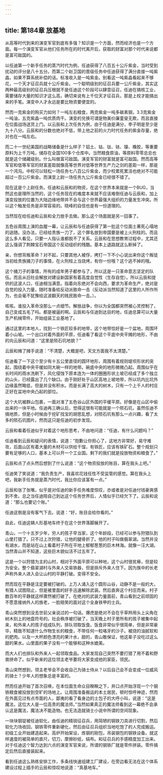 ```yaml
---
---
---
```

title: 第184章 放基地
---



从高等时代到来的演变军官到底有多强？知识是一个方面，然而经济也是一个方面。每一个演变军官从他们任务所在的时代离开后，获取的财富对那个时代来说都是富可敌国的。

以任迪第一个新手任务的蒸汽时代为例，任迪获得了八百五十公斤紫金，当时受到扰动的评分是八十五分。而第二个赵卫国的晋级任务中任迪获得了满分直接一吨紫晶，如果不算系统补偿的话。标准收入是一吨紫金。别看这一吨紫晶看起来不够花，一个天才征召兵就十公斤紫金。一个聪明级别的征召兵要一公斤紫金，其实这两种最高级别的征召兵压根就不是任迪这个阶段可以肆意征召，任迪在搞核工业，需要储存大量的知识才这么高，确切来说有上千位天才征召兵，那是上校才能搞出来的手笔。演变中人才永远是要比物资要便宜的。

然而一克紫金的购买力如何？一吨左右粮食，两克紫金一吨多碳素钢，3.3克紫金一吨油，五克紫晶一吨优质肉干。演变的兑换可谓是物美价廉童叟无欺，而且直接在位面战场送货上门。以云辰和上次任务为例，由于任迪是满分，李子明是至少是九十八分。云辰和的分数也绝对不低，带上他之前的火力时代任务的紫金存量，绝对也在一吨左右。

而二十一世纪美国的战略储备是什么样子？铝土、钴、钛、铱、镍、橡胶，等重要原料为上千万吨，储存在全国100多个仓库中。当然粮食原油，等原料零零总总也就是这个储藏级别。什么叫做富可敌国。演变军官的财富就是富可敌国。然而高等军官和低等军官的财富差距就像高等世界对低等世界生产力之剑的差距一样，那是一个鸿沟。中校可以轻松一场任务七八百公斤紫金，而少校累死累活也绝对不可能超过一百公斤紫金。而演变上尉一场任务九公斤紫金已经很不错了。

现在这是个上尉任务。任迪和云辰和的物资，在这个世界本来就是一个BUG，当然这也是理所当然的，这个任务现在的难度本来就不应该难倒任迪与云辰和，加上演变投放的位置为大陆边缘地带并不会与这个世界最强大组织的力量发生冲突。所以这个触发任务是非常容易的。晓峰的自信也是有一份道理的。

当然现在给任迪和云辰和全力放手去做。那么这个场面就是另一回事了。

五色谷周围上演的血腥一幕，让云辰和与任迪获得了第一批这个位面土著死心塌地的追随。没办法，已经给贵族一刀了，这个罪名放到帝国要是被上火刑柱的。而且这么多人看见，只要一人指认谁都脱不了关系。云辰和在思想教育过程中，尤其还这么强调了荆棘宝石帝国这个反动组织的残酷。基本上退路就这么断掉了。

亲，你想背叛革命？对不起，只要其他人被俘，拷打一下不小心说出来你这个叛徒当初给贵族捅刀子的事情，在火刑柱上当烧烤，有你一份哦？这个逃不掉的哦。

这个捅刀子的事情，所有的成年男子都参与了，所以这是一只革命意志坚定的队伍。而且从旧社会解放对建设新国家有着高度自觉性（生存自觉）。所以云辰和提供的这波人口，任迪相当满意。指着向东绝对不会向西，要求为革命生产，绝对是自觉的投入力量，随时准备给反动派致命一击（反动派当然知道了这里的人所作所为，也会毫不犹豫给这波翻天的贱民致命一击。）。

咳咳。谁投入革命没那么一点细节。解放战争，你以为全国都突然被心灵控制了，自己变成五毛了吗。都是被逼的啊。云辰和与任迪到达目的地，任迪总算可以大量生产机械零件，开始组装工业基地了。

通过这里的本地人，找到一个铁匠较多的地带，这个地带恰好是一个盆地，周围环着小山坡。一个出口对着外面的平原，任迪看了看这个平底中央平摊的地形，不由的向云辰和问道：“这里是陨石坑地貌？”

云辰和摊了摊手说道：“不清楚，大概是吧，天文方面我不太清楚。”

任迪看了一下这个至少有十五公里直径的圆环地形，周围有着规则堤坝形状的突起，围绕着中央平缓如同大碗一样的地带。碗底中央的地形微微凸起。周围似乎在长时间的雨水洗刷下，风化侵蚀下原本连为一体的圈圈形状土坡已经成了多个独立的山头，已经露出了几个缺口。由于刚好处于山区高地上坡地带，所以坑内比坑外边缘虽然略低，但是并没有积水。而是长满了高大的树木，只有一个上千人的村庄正好在盆地中央凸起的部位。

这个大坑被群山包裹，一面对准了五色谷山区外围的平缓平原。好像是在山区中偷出来的一块平地。任迪再三确认后，觉得这很有可能就是一个陨石坑，虽然任迪不搞地质，但是小时候由于挖矿找宝的胡思乱想，对陨石坑有那么一点兴趣，看了太多的陨石坑图片。然而这只是任迪的初步发现。

云辰和看着任迪似乎对着这个地形思考，不由地问道：“任迪，有什么问题吗？”

任迪看到云辰和疑问的表情，说道：“抱歉让你担心了，这地方非常好，易守难攻，后面山区有着大量的木材可以供给干馏，有铁匠，应该有铁矿石。整个规划只要有足够的人口，基本上可以开一个工业国。剩下的我们就是投放物资和粮食了。”

云辰和点了点头然后想到了什么说道：“这个物资投放的账目，算在我头上吧。”

任迪笑了笑说道：“我负责生产，我喜欢花钱任性不受监管的感觉。算在我头上吧，我新手任务就是蒸汽时代，我比你应该富有一点。”

云辰和张了张嘴，似乎是对任迪的新手任务难度惊叹，亦或者是对任迪付钱豪爽感到不舍。总之当任迪陪自己到达这个任务世界后，人情似乎已经欠下了。云辰和说道：“那么也要记个账。”

任迪这倒是没有客气下去。说道：“好，账目会给你看的。”

自此，任迪这辆人形基地车终于在这个世界落脚展开了。

青山，一个十五岁少年，穷人的孩子早当家，这个年龄段，已经可以参与狩猎队到山里打猎了。只不过上次狩猎，让他的腿骨折了。他的村子叫做翡翠湖。当然并没有湖水，而是站在山上看着村子所在平地上郁郁葱葱的巨木林海。就像一汪大湖。当然青山并不知道，这些巨木貌似活不过五年了。

这是一个以狩猎为主的山村，相对于外面平原可以种地，这个山村很贫瘠，但是较为安全。整个翡翠湖村与外来人交易铁器，但是排斥外来人住下。因为族中的长老声称外来人进入会让山村的平静打破。变得不安全。

然而现在平静是注定要被打破的。上万人涌入这个圆形山谷，动静不是一般的大，有猎人试图阻止，但是被里面的好手迅速解除武装。然后直奔这个村庄而来。村子数百年的平静就这样骤然被打破了。在绝对的武装力量面前，青山看到之前顽固的不愿意接纳外人的族老，一脸赔笑的面对这个全身铁甲的士兵。

青山突然想到没去世前父亲说过的一句话。爆虎是绝对不会在乎草羚用头上尖角在树木刻上的地盘符号的。社会秩序被打破了，当天晚上村子里所有的孩子被集中起来，和外来人的孩子组成队列，排队领取饭食。饭食非常似乎很简单，但是非常豪华，精致不知道什么作物生长的粮食，不带任何一粒咯牙的沙子。被烧的油腻软和的肥肉。以及一大杯颜色漂亮的果汁水，甜的，青山敢保证，他这辈子没吃过这么甜的果水。山里面的果子没有一个能够和这种水媲美。

而大人们也排队和外来人一起领取食品。大家发现自己突然不要打猎了用不着和野兽拼命了。似乎新来的这位领主老爷要将大家变成他的家臣，领民。

青山突然想到，领主老爷会不会收自己为骑士侍从？以后自己会不会变成一位威风的骑士？少年人的想象总是丰富的。

然而任迪开始了首次召唤，在本位面生命众目睽睽之下，井口点开始浮现一个个钢铁粮食被投放到空旷的场地上。让周围准备搬运的本土居民，顿时惊呼神迹，然而在外面见过有点市面的人，鄙夷的看了看身边的土包子的大呼小叫，说道：“这是魔法，这位大人是一位高贵的魔法师。”当然如果真正的魔法师看到这一幕绝不会承认这是魔法，魔法决不能造物。也无法造就骑士小说中所谓的空间现象。

一块块钢锭被任迪软化，由任迪的精锐征召兵，用简陋的钢铁刀具进行切割，然后软化力场收回，钢铁零件重新硬化，然后由征召兵组织当地吃饱了的人完成搬运。初级工业开始建造起来。高炉开始架设，炼钢的刚包，吊装钢包的钢铁设备。就这样速度的被简单的直尺，切刀，摩擦砂纸，绢布。和征召兵的手感精度加工出来。对于任迪这个智力达到六点的演变军官来说，所谓的钢铁厂就是零件拼装。零件搞定后然后直接装起来。

看到任迪这么熟练安排工作，多条线快速组建工厂建设，在旁边看无法在这个体系建设过程上插手的云辰和惊叹地说道：“真基地车。”